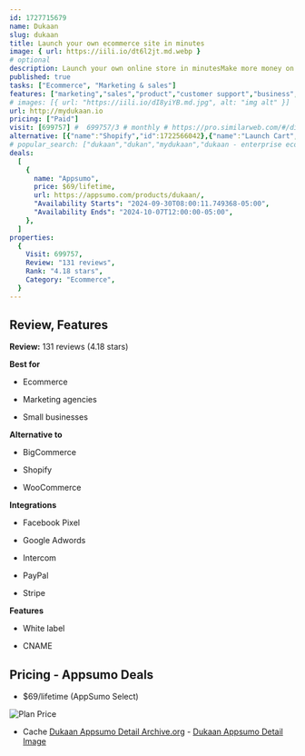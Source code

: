```yaml
---
id: 1727715679
name: Dukaan
slug: dukaan
title: Launch your own ecommerce site in minutes
image: { url: https://iili.io/dt6l2jt.md.webp }
# optional
description: Launch your own online store in minutesMake more money on each sale with 0% transaction fees on every payment
published: true
tasks: ["Ecommerce", "Marketing & sales"]
features: ["marketing","sales","product","customer support","business","management","workflow","ads","collaboration"]
# images: [{ url: "https://iili.io/dI8yiYB.md.jpg", alt: "img alt" }]
url: http://mydukaan.io
pricing: ["Paid"]
visit: [699757] #  699757/3 # monthly # https://pro.similarweb.com/#/digitalsuite/websiteanalysis/home
alternative: [{"name":"Shopify","id":1722566042},{"name":"Launch Cart","id":1721888496},{"name":"Cornerrr","id":1722254428}]
# popular_search: ["dukaan","dukan","mydukaan","dukaan - enterprise ecommerce platform for businesses","dukaan login","grid.upgrade","grid.upgrade","grid.upgrade","grid.upgrade","grid.upgrade"]
deals:
  [
    {
      name: "Appsumo",
      price: $69/lifetime,
      url: https://appsumo.com/products/dukaan/,
      "Availability Starts": "2024-09-30T08:00:11.749368-05:00",
      "Availability Ends": "2024-10-07T12:00:00-05:00",
    },
  ]
properties:
  {
    Visit: 699757,
    Review: "131 reviews",
    Rank: "4.18 stars",
    Category: "Ecommerce",
  }
---
```


## Review, Features

**Review:** 131 reviews (4.18 stars)

**Best for**

- Ecommerce

- Marketing agencies

- Small businesses

**Alternative to**

- BigCommerce

- Shopify

- WooCommerce

**Integrations**

- Facebook Pixel

- Google Adwords

- Intercom

- PayPal

- Stripe

**Features**

- White label

- CNAME

## Pricing - Appsumo Deals

- $69/lifetime (AppSumo Select)

<Img src="https://iili.io/dt6sUPt.png" alt="Plan Price" />

- Cache [Dukaan Appsumo Detail Archive.org](https://web.archive.org/web/*/https://appsumo.com/products/dukaan/) - [Dukaan Appsumo Detail Image](https://iili.io/dt6LI5J.png)
